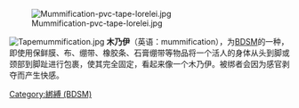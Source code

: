{{unreferenced|time=2020-05-03T02:35:51+00:00}}
[[Image:Mummification-pvc-tape-lorelei.jpg|thumb]]

[[Image:Tapemummification.jpg|thumb]]
'''木乃伊'''（英语：mummification），为[[BDSM|BDSM]]的一种，即使用保鲜膜、布、绷带、橡胶条、石膏绷带等物品将一个活人的身体从头到脚或颈部到脚趾进行包裹，使其完全固定，看起来像一个木乃伊。被绑者会因为感官剥夺而产生快感。

{{BDSM}}
[[Category:綁縛_(BDSM)|Category:綁縛 (BDSM)]]